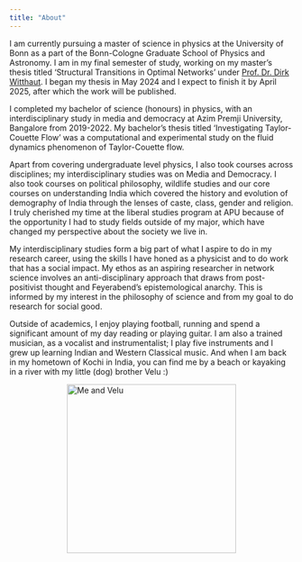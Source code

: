 ```yaml
---
title: "About"
---
```


I am currently pursuing a master of science in physics at the University of Bonn as a part of the Bonn-Cologne Graduate School of Physics and Astronomy. I am in my final semester of study, working on my master's thesis titled 'Structural Transitions in Optimal Networks' under [Prof. Dr. Dirk Witthaut](https://www.fz-juelich.de/profile/witthaut_d). I began my thesis in May 2024 and I expect to finish it by April 2025, after which the work will be published. 

I completed my bachelor of science (honours) in physics, with an interdisciplinary study in media and democracy at Azim Premji University, Bangalore from 2019-2022. My bachelor's thesis titled 'Investigating Taylor-Couette Flow' was a computational and experimental study on the fluid dynamics phenomenon of Taylor-Couette flow.

Apart from covering undergraduate level physics, I also took courses across disciplines; my interdisciplinary studies was on Media and Democracy. I also took courses on  political philosophy, wildlife studies and our core courses on understanding India which covered the history and evolution of demography of India through the lenses of caste, class, gender and religion. I truly cherished my time at the liberal studies program at APU because of the opportunity I had to study fields outside of my major, which have changed my perspective about the society we live in. 

My interdisciplinary studies form a big part of what I aspire to do in my research career, using the skills I have honed as a physicist and to do work that has a social impact. My ethos as an aspiring researcher in network science involves an anti-disciplinary approach that draws from post-positivist thought and Feyerabend's epistemological anarchy. This is informed by my interest in the philosophy of science and from my goal to do research for social good.

Outside of academics, I enjoy playing football, running and spend a significant amount of my day reading or playing guitar. I am also a trained musician, as a vocalist and instrumentalist; I play five instruments and I grew up learning Indian and Western Classical music. And when I am back in my hometown of Kochi in India, you can find me by a beach or kayaking in a river with my little (dog) brother Velu :) 

<img src="velume.jpg" alt="Me and Velu" width="300" style="display: block; margin-left: auto; margin-right: auto;"/>

